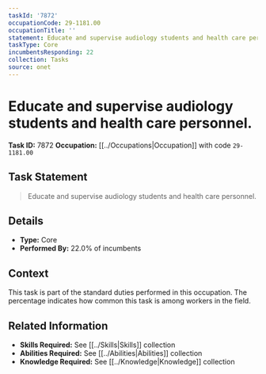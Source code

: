 ```yaml
---
taskId: '7872'
occupationCode: 29-1181.00
occupationTitle: ''
statement: Educate and supervise audiology students and health care personnel.
taskType: Core
incumbentsResponding: 22
collection: Tasks
source: onet
---
```

# Educate and supervise audiology students and health care personnel.

**Task ID:** 7872
**Occupation:** [[../Occupations|Occupation]] with code `29-1181.00`

## Task Statement

> Educate and supervise audiology students and health care personnel.

## Details

- **Type:** Core
- **Performed By:** 22.0% of incumbents

## Context

This task is part of the standard duties performed in this occupation. The percentage indicates how common this task is among workers in the field.

## Related Information

- **Skills Required:** See [[../Skills|Skills]] collection
- **Abilities Required:** See [[../Abilities|Abilities]] collection
- **Knowledge Required:** See [[../Knowledge|Knowledge]] collection
